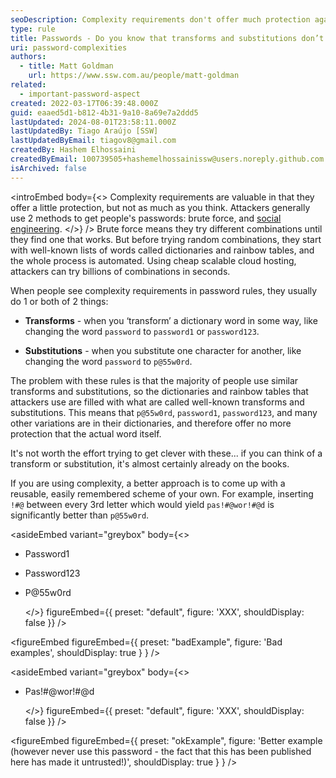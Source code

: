 ```yaml
---
seoDescription: Complexity requirements don't offer much protection against password attacks, as transforms and substitutions are easily anticipated by attackers.
type: rule
title: Passwords - Do you know that transforms and substitutions don’t offer much protection?
uri: password-complexities
authors:
  - title: Matt Goldman
    url: https://www.ssw.com.au/people/matt-goldman
related:
  - important-password-aspect
created: 2022-03-17T06:39:48.000Z
guid: eaaed5d1-b812-4b31-9a10-8a69e7a2ddd5
lastUpdated: 2024-08-01T23:58:11.000Z
lastUpdatedBy: Tiago Araújo [SSW]
lastUpdatedByEmail: tiagov8@gmail.com
createdBy: Hashem Elhossaini
createdByEmail: 100739505+hashemelhossainissw@users.noreply.github.com
isArchived: false
---
```


<introEmbed
  body={<>
Complexity requirements are valuable in that they offer a little protection, but not as much as you think. Attackers generally use 2 methods to get people's passwords: brute force, and [social engineering](/understand-the-dangers-of-social-engineering).
  </>}
/>
Brute force means they try different combinations until they find one that works. But before trying random combinations, they start with well-known lists of words called dictionaries and rainbow tables, and the whole process is automated. Using cheap scalable cloud hosting, attackers can try billions of combinations in seconds.

When people see complexity requirements in password rules, they usually do 1 or both of 2 things:

* **Transforms** - when you ‘transform’ a dictionary word in some way, like changing the word `password` to `password1` or `password123`.

* **Substitutions** - when you substitute one character for another, like changing the word `password` to `p@55w0rd`.

The problem with these rules is that the majority of people use similar transforms and substitutions, so the dictionaries and rainbow tables that attackers use are filled with what are called well-known transforms and substitutions. This means that `p@55w0rd`, `password1`, `password123`, and many other variations are in their dictionaries, and therefore offer no more protection that the actual word itself.

It's not worth the effort trying to get clever with these... if you can think of a transform or substitution, it's almost certainly already on the books.

If you are using complexity, a better approach is to come up with a reusable, easily remembered scheme of your own. For example, inserting `!#@` between every 3rd letter which would yield `pas!#@wor!#@d` is significantly better than `p@55w0rd`.

<asideEmbed
  variant="greybox"
  body={<>
    
* Password1

* Password123

* P@55w0rd

  </>}
  figureEmbed={{
    preset: "default",
    figure: 'XXX',
    shouldDisplay: false
  }}
/>

<figureEmbed figureEmbed={{
  preset: "badExample",
  figure: 'Bad examples',
  shouldDisplay: true
} } />


<asideEmbed
  variant="greybox"
  body={<>
    
* Pas!#@wor!#@d

  </>}
  figureEmbed={{
    preset: "default",
    figure: 'XXX',
    shouldDisplay: false
  }}
/>

<figureEmbed figureEmbed={{
  preset: "okExample",
  figure: 'Better example (however never use this password - the fact that this has been published here has made it untrusted!)',
  shouldDisplay: true
} } />
